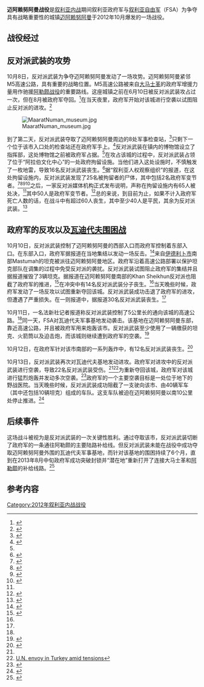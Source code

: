 {{infobox military conflict
|conflict    = 迈阿赖努阿曼战役
|partof      = [[叙利亚内战|叙利亚内战]]
|image       = [[File:Syria_M5_Highway.svg|260px]]
|caption     = 迈阿赖努阿曼及周边的M5高速公路
|date        = 2012年10月8日至13日<br/>（{{Age in years, months, weeks and days|month1=10|day1=08|year1=2012|month2=10|day2=13|year2=2012}}）
|place       = [[叙利亚|叙利亚]][[迈阿赖努阿曼|迈阿赖努阿曼]]
|coordinates = 
|map_type    = 
|map_relief  = 
|latitude    = 
|longitude   = 
|map_size    = 
|map_marksize = 
|map_caption = 
|map_label   = 
|territory   = 
|result      = 反对派获胜
|status      =
|combatant1  ={{flagicon image|Syria-flag 1932-58 1961-63.svg}} [[叙利亚自由军|叙利亚自由军]]<br/>[[努斯拉陣線|胜利阵线]]
|combatant2  = {{flagicon|Syria}} 叙利亚政府军
|commander1  ={{flagicon image|Syria-flag 1932-58 1961-63.svg}}Heitam Afasi中校<ref name="bombard strategic">{{cite news|url=http://www.aljazeera.com/video/middleeast/2012/11/20121126155755269939.html|title=Syrian forces bombard strategic rebel-held town|date=26 November 2012|publisher=Al Jazeera English|accessdate=27 November 2012|archive-date=2017-10-19|archive-url=https://web.archive.org/web/20171019170844/http://www.aljazeera.com/video/middleeast/2012/11/20121126155755269939.html|dead-url=no}}</ref><br>Khaled Hmood中校<ref>{{cite news|url=http://www.reuters.com/article/2012/10/23/us-syria-crisis-idUSBRE88J0X720121023|title=Rebels battle Assad's forces for gateway to north Syria|last=Karouny|first=Mariam|date=23 October 2012|publisher=Reuters|accessdate=27 November 2012|archive-date=2015-09-24|archive-url=https://web.archive.org/web/20150924171455/http://www.reuters.com/article/2012/10/23/us-syria-crisis-idUSBRE88J0X720121023|dead-url=yes}}</ref>
|commander2  = 未知
|units1      = 迈阿赖努阿曼烈士旅（Maarrat Al-Nu'man Martyrs Brigade）<ref>{{cite web | url =http://www.dailystar.com.lb/News/Middle-East/2012/Oct-09/190693-bomb-blasts-hit-syrian-security-complex-activists.ashx#axzz28ejHxlF8 | title =Blasts at Syria air force compound kill dozens: activists | publisher =The Daily Star | date =9 October 2012 | accessdate =14 October 2012 | archive-date =2018-08-18 | archive-url =https://web.archive.org/web/20180818214458/http://www.dailystar.com.lb/News/Middle-East/2012/Oct-09/190693-bomb-blasts-hit-syrian-security-complex-activists.ashx#axzz28ejHxlF8 | dead-url =no }}</ref><br/>法鲁克旅（Farouq Brigades）<ref name="guardian1">{{cite web |author=Matthew Weaver |url=http://www.guardian.co.uk/world/middle-east-live/2012/oct/15/syria-crisis-russia-denies-cluseter-bombs-live |title=Syria crisis: UN envoy asks Iran to help broker truce - guardian.co.uk |publisher=Guardian |date=2012-10-15 |accessdate=2012-10-15 |archive-date=2013-01-21 |archive-url=https://web.archive.org/web/20130121134613/http://www.guardian.co.uk/world/middle-east-live/2012/oct/15/syria-crisis-russia-denies-cluseter-bombs-live |dead-url=no }}</ref>
|units2      = 第5装甲师
*第17装甲旅
|strength1   = 
|strength2   = 
|strength3   = 
|casualties1 = 108人丧生{{ref|a|*}}<ref name="rebelscut"/><ref name="halt"/><ref name="peaceenvoy"/>
|casualties2 = 190人丧生，<ref name="rebelscut"/>19人被俘<ref>{{Cite web |url=http://www.emirates247.com/news/region/latest-war-victim-syrian-museum-of-mosaics-2012-10-15-1.479080 |title=Latest war victim: Syrian museum of mosaics |access-date=2014-04-23 |archive-date=2017-10-19 |archive-url=https://web.archive.org/web/20171019061124/http://www.emirates247.com/news/region/latest-war-victim-syrian-museum-of-mosaics-2012-10-15-1.479080 |dead-url=no }}</ref><br/>两架[[苏-17攻击机|苏-22攻击机]]被击落<ref>{{Cite web |url=http://www.youtube.com/watch?v=Ckgb9fVVq8E |title=存档副本 |access-date=2014-04-23 |archive-date=2016-03-10 |archive-url=https://web.archive.org/web/20160310061944/https://www.youtube.com/watch?v=Ckgb9fVVq8E |dead-url=no }}</ref>
|casualties3 = 60名平民丧生<ref name="rebelscut"/><ref name="halt"/>
|notes       = {{note|a|*}}其中包括被政府军处决的50名变节者<ref name="halt"/>
}}

'''迈阿赖努阿曼战役'''是[[叙利亚内战|叙利亚内战]]期间叙利亚政府军与[[叙利亚自由军|叙利亚自由军]]（FSA）为争夺具有战略重要性的城镇[[迈阿赖努阿曼|迈阿赖努阿曼]]于2012年10月爆发的一场战役。

==战役经过==

==反对派武装的攻势==

10月8日，反对派武装为争夺迈阿赖努阿曼发动了一场攻势。迈阿赖努阿曼紧邻M5高速公路，具有重要的战略位置。M5高速公路被来自[[大马士革|大马士革]]的政府军增援力量用作驰援[[阿勒颇之战|阿勒颇战役]]的重要路线。这座城镇之前在6月10日被反对派武装攻占过一次，但在8月被政府军夺回。<ref>{{cite news|url=http://english.ahram.org.eg/NewsContent/2/8/55206/World/Region/Syria-sends-extra-troops-after-rebels-seize-Idlib-.aspx|title=Syria sends extra troops after rebels seize Idlib: NGO|last=AFP|date=10 October 2012|publisher=Al-Ahram|accessdate=28 November 2012|archive-date=2012-11-13|archive-url=https://web.archive.org/web/20121113064858/http://english.ahram.org.eg/NewsContent/2/8/55206/World/Region/Syria-sends-extra-troops-after-rebels-seize-Idlib-.aspx|dead-url=no}}</ref>在当天夜里，政府军开始对该城进行空袭以试图阻止反对派的进攻。<ref>{{cite news|url=http://latimesblogs.latimes.com/world_now/2012/10/about-60-people-killed-in-syrian-airstrikes-say-activists-.html|title=About 60 people killed in Syrian airstrikes, say activists|date=9 October 2012|work=World Now|publisher=Los Angeles Times|location=Beirut|accessdate=28 November 2012|archive-date=2014-12-11|archive-url=https://web.archive.org/web/20141211011819/http://latimesblogs.latimes.com/world_now/2012/10/about-60-people-killed-in-syrian-airstrikes-say-activists-.html|dead-url=no}}</ref>

[[File:MaaratNuman_museum.jpg|thumb]]

到了第二天，反对派武装夺取了迈阿赖努阿曼周边的8处军事检查站，<ref name="rebelscut">{{cite news|url=http://www.brecorder.com/top-news/1-front-top-news/85378-syria-rebels-cut-highway-to-northern-battlefields-.html|title=Syria rebels cut highway to northern battlefields|last=Naeem|first=Asad|author2=AFP|date=11 October 2012|publisher=Business Recorder|accessdate=28 November 2012|location=Maarrat al-Nu'man|archive-date=2014-10-25|archive-url=https://web.archive.org/web/20141025174021/http://www.brecorder.com/top-news/1-front-top-news/85378-syria-rebels-cut-highway-to-northern-battlefields-.html|dead-url=no}}</ref>只剩下一个位于该市入口处的检查站还在政府军手上。<ref>{{cite news|url=http://www.aljazeera.com/news/middleeast/2012/10/2012109224646736885.html|title=Syrian rebels claim control of strategic town|date=10 October 2012|publisher=Al Jazeera English|accessdate=28 November 2012|archive-date=2018-12-01|archive-url=https://web.archive.org/web/20181201093045/https://www.aljazeera.com/news/middleeast/2012/10/2012109224646736885.html|dead-url=no}}</ref>反对派武装在镇内的博物馆设立了指挥部，这处博物馆之前被政府军占据。<ref name="rebelscut"/>在攻占该城的过程中，反对派武装占领了位于“阿拉伯文化中心”的一处政府拘留设施。当他们进入这处设施时，不慎触发了一枚地雷，导致16名反对派武装丧生。<ref>{{cite news|url=http://www.dailystar.com.lb/News/Middle-East/2012/Oct-12/191116-devastation-testament-to-fierce-fighting-by-rebels-for-control-of-town.ashx#axzz28ejHxlF8|title=Devastation testament to fierce fighting by rebels for control of town|date=12 October 2012|publisher=The Daily Star (Lebanon)|accessdate=28 November 2012|location=Maarrat al-Nu'man/Damascus|archive-date=2017-10-19|archive-url=https://web.archive.org/web/20171019124609/http://www.dailystar.com.lb//News/Middle-East/2012/Oct-12/191116-devastation-testament-to-fierce-fighting-by-rebels-for-control-of-town.ashx#axzz28ejHxlF8|dead-url=no}}</ref>据“叙利亚人权观察组织”的报道，在这处拘留设施内，反对派武装发现了25名被拘留者的尸体，其中包括2名政府军变节者。<ref>{{cite web|url=http://www.facebook.com/syriahroe/posts/286801808094831|title=Final death toll for Monday 8/10/2012|last=Syrian Observatory for Human Rights|date=9 October 2012|publisher=Facebook|accessdate=28 November 2012|archive-date=2016-02-04|archive-url=https://web.archive.org/web/20160204122008/https://www.facebook.com/syriahroe/posts/286801808094831|dead-url=no}}</ref><ref>{{cite web|url=http://www.facebook.com/syriahroe/posts/287058928069119|title=Final death toll for Tuesday 9/10/2012|last=Syrian Observatory for Human Rights|date=10 October 2012|publisher=Facebook|accessdate=28 November 2012|archive-date=2016-02-04|archive-url=https://web.archive.org/web/20160204122008/https://www.facebook.com/syriahroe/posts/287058928069119|dead-url=no}}</ref><ref name="morethan170">{{cite web|url=http://www.facebook.com/syriahroe/posts/287168431391502|title=Preliminary death toll for Wednesday 10/10/2012: More than 170 Syrians killed so far today|last=Syrian Observatory for Human Rights|date=11 October 2012|publisher=Facebook|accessdate=28 November 2012}}</ref><ref>{{cite web|url=http://www.facebook.com/syriahroe/posts/287538551354490|title=Preliminary death toll for Thursday 11/10/2012: More than 220 Syrians have been killed|last=Syrian Observatory for Human Rights|date=12 October 2012|publisher=Facebook|accessdate=28 November 2012}}</ref>之后，一家反对派媒体机构正式发布说明，声称在拘留设施内有65人被处决，<ref name="rebelscut"/>其中50人是政府军变节者。<ref name="halt">{{cite news|url=http://www.reuters.com/article/2012/10/10/us-syria-crisis-battle-idUSBRE8991CN20121010|title=Rebels say halt Syrian army attempt to retake town|last=Oweis|first=Khaled Yacoub|author2=Diana Abdallah|date=10 October 2012|publisher=Reuters|accessdate=28 November 2012|location=Amman|archive-date=2015-09-24|archive-url=https://web.archive.org/web/20150924171228/http://www.reuters.com/article/2012/10/10/us-syria-crisis-battle-idUSBRE8991CN20121010|dead-url=yes}}</ref>总的来说，到目前为止，如果不计入政府军死亡人数的话，在战斗中有超过60人丧生，其中至少40人是平民，其余为反对派武装。<ref>{{cite news|url=http://www.latimes.com/news/nationworld/world/la-fg-syria-airstrikes-20121010,0,5846662.story|title=Syria pounds rebels trying to seize strategic city|date=9 October 2012|publisher=Los Angeles Times|accessdate=28 November 2012|location=Beirut|archive-date=2012-12-09|archive-url=https://web.archive.org/web/20121209051224/http://www.latimes.com/news/nationworld/world/la-fg-syria-airstrikes-20121010,0,5846662.story|dead-url=no}}</ref>

==政府军的反攻以及[[瓦迪代夫围困战|瓦迪代夫围困战]]==

10月10日，反对派武装控制了迈阿赖努阿曼的西部入口而政府军控制着东部入口。在东部入口，政府军据报道在当地集结以发动一场反击。<ref>{{Cite web |url=http://www.usatoday.com/story/news/world/2012/10/10/turkey-syria-plane/1625763/ |title=Turkey intercepts Syrian plane as tensions mount |access-date=2014-04-23 |archive-date=2018-02-10 |archive-url=https://web.archive.org/web/20180210003749/https://www.usatoday.com/story/news/world/2012/10/10/turkey-syria-plane/1625763/ |dead-url=no }}</ref>来自[[伊德利卜|伊德利卜市]]南部Mastumah的坦克被派往迈阿赖努阿曼地区。政府军沿着高速公路部署以保护坦克部队在调集的过程中免受反对派的袭扰。反对派武装试图阻止政府军的集结并且据报道摧毁了3辆坦克。据报道在迈阿赖努阿曼南部的Khan Sheikhun反对派也阻截了政府军的推进，<ref>{{Cite web |url=http://english.ahram.org.eg/NewsContent/2/8/55277/World/Region/Syria-rejects-truce-as-rebels-intercept-reinforcem.aspx |title=Syria rejects truce as rebels intercept reinforcements |access-date=2014-04-23 |archive-date=2018-11-16 |archive-url=https://web.archive.org/web/20181116050505/http://english.ahram.org.eg/NewsContent/2/8/55277/World/Region/Syria-rejects-truce-as-rebels-intercept-reinforcem.aspx |dead-url=no }}</ref>在冲突中有14名反对派武装分子丧生。<ref name="morethan170"/>当天晚些时候，政府军发动了一场反攻以试图重新夺回该城。反对派武装成功击退了政府军的进攻，但遭遇了严重损失。在一则报道中，据报道30名反对派武装丧生。<ref name="halt"/>

10月11日，一名法新社记者报道称反对派武装控制了5公里长的通向该城的高速公路。<ref name="rebelscut"/>同一天，FSA对瓦迪代夫军事基地发动袭击。该基地在迈阿赖努阿曼东部，靠近高速公路，并且被政府军用来炮轰该市。反对派武装至少使用了一辆缴获的坦克、火箭筒以及迫击炮，而该城则继续遭到政府军的空袭。<ref>{{cite news|title=Rebels attack Syrian army base near strategic town|url=http://www.chicagotribune.com/news/sns-rt-us-syria-crisis-townbre89a0j8-20121011,0,4081622.story|accessdate=11 October 2012|newspaper=Chicago Tribune|date=11 October 2012|archive-date=2017-10-09|archive-url=https://wayback.archive-it.org/all/20171009191643/http://articles.chicagotribune.com/2012-10-11/news/sns-rt-us-syria-crisis-townbre89a0j8-20121011_1_syrian-army-rebels-maarat-al-nuaman|dead-url=yes}}</ref>

10月12日，在政府军针对该市南部的一系列轰炸中，有12名反对派武装丧生。<ref name="peaceenvoy">{{Cite web |url=http://www.dailystar.com.lb/News/Middle-East/2012/Oct-13/191283-un-envoy-to-hold-syria-talks-in-turkey.ashx#axzz2QYKaJwpY |title=U.N. Syria envoy in Turkey talks as border tensions soar |access-date=2014-04-23 |archive-date=2017-10-19 |archive-url=https://web.archive.org/web/20171019124014/http://www.dailystar.com.lb/News/Middle-East/2012/Oct-13/191283-un-envoy-to-hold-syria-talks-in-turkey.ashx#axzz2QYKaJwpY |dead-url=no }}</ref>

10月13日，反对派武装再次对瓦迪代夫基地发动进攻。政府军对进攻中的反对派武装进行空袭，导致22名反对派武装受伤。<ref name="peaceenvoy"/><ref>[http://www.bayoubuzz.com/top-stories/item/124014-u-n-envoy-in-turkey-amid-tensions U.N. envoy in Turkey amid tensions]{{dead link|date=十月 2017 |bot=InternetArchiveBot }}</ref>为重新夺回该城，政府军对该城进行猛烈炮轰并发动多次空袭。<ref>{{Cite web |url=http://edition.cnn.com/video/?hpt=hp_t2#/video/world/2012/10/13/int-syrian-civil-war.cnn |title=Syrian govt. tries to retake key city |access-date=2014-04-23 |archive-date=2014-10-30 |archive-url=https://web.archive.org/web/20141030153943/http://edition.cnn.com/video/?hpt=hp_t2#/video/world/2012/10/13/int-syrian-civil-war.cnn |dead-url=no }}</ref>政府军的一个主要空袭目标是一处位于地下的野战医院。当天晚些时候，反对派武装成功阻截了一支驶向该市、由40辆军车（其中还包括10辆坦克）组成的车队。这支车队被迫在迈阿赖努阿曼以南10公里处停止推进。<ref>{{Cite web |url=http://www.arabnews.com/middle-east/syria-rebels-stop-army-advance-seized-town |title=Syria rebels stop army advance on seized town |access-date=2014-04-23 |archive-date=2017-10-19 |archive-url=https://web.archive.org/web/20171019072929/http://www.arabnews.com/middle-east/syria-rebels-stop-army-advance-seized-town |dead-url=no }}</ref>

==后续事件==

这场战斗被视为是反对派武装的一次关键性胜利。通过夺取该市，反对派武装切断了政府军的一条通往阿勒颇的主要陆路补给线。但反对派武装未能在战役中成功夺取迈阿赖努阿曼外围的瓦迪代夫军事基地，而针对该基地的围困持续了6个月，直到在2013年8月中旬政府军成功突破封锁并“潜在地”重新打开了连接大马士革和[[阿勒颇|阿勒颇]]的补给线路。<ref name="break">{{Cite web |url=http://thestar.com.my/news/story.asp?file=%2F2013%2F4%2F15%2Fworldupdates%2Fassads-forces-break-rebel-blockade-in-north-syria&sec=Worldupdates |title=Assad's forces break rebel blockade in north Syria |access-date=2022-03-06 |archive-date=2013-06-16 |archive-url=https://archive.today/20130616002041/http://thestar.com.my/news/story.asp?file=/2013/4/15/worldupdates/assads-forces-break-rebel-blockade-in-north-syria&sec=Worldupdates |dead-url=no }}</ref>

== 参考内容 ==
{{Reflist|colwidth=30em}}

[[Category:2012年叙利亚内战战役|Category:2012年叙利亚内战战役]]